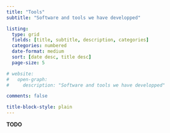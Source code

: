 ```yaml
---
title: "Tools"
subtitle: "Software and tools we have developped"

listing:
  type: grid
  fields: [title, subtitle, description, categories]
  categories: numbered
  date-format: medium
  sort: [date desc, title desc]
  page-size: 5

# website:
#   open-graph:
#     description: "Software and tools we have developped"

comments: false

title-block-style: plain
---
```


**TODO**